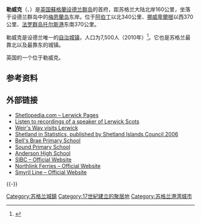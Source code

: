 {{Infobox UK place 
 | official_name= Lerwick
 | gaelic_name=    Liùrabhaig
 | local_name=
| static_image=[[File:Leirvick.shetland.4.jpg|250px]]
|label_position=left
 | country=       苏格兰
| population = 7500
| population_ref = <ref name=Population />
  | population_density=    
 | os_grid_reference=      HU474414
 | edinburgh_distance=    300 miles
 | london_distance=       600 miles
 | latitude=              60.155
 | longitude=             -1.145
 | post_town=             SHETLAND
 | postcode_area=       ZE  
 | postcode_district=     ZE1
 | dial_code= 01595
 | constituency_westminster=   [[奧克尼和設德蘭_(英國國會選區)|奧克尼和設德蘭]]
 | civil_parish=          
 | unitary_scotland=      [[设德兰群岛|设德兰群岛]]
 | lieutenancy_scotland=  [[设德兰群岛|设德兰群岛]]
 | constituency_scottish_parliament=    [[Shetland_(Scottish_Parliament_constituency)|Shetland]] 
 | website=http://www.shetland.org               
}}
'''勒威克'''（{{lang-en|Lerwick}}、{{lang-gd|Liùrabhaig}}）是[[英国|英国]][[蘇格蘭|蘇格蘭]][[设德兰群岛|设德兰群岛]]的首府，距苏格兰大陆北岸160公里，坐落于设德兰群岛中的[[梅恩蘭島_(昔德蘭群島)|梅恩蘭岛]]东岸。位于[[阿伯丁|阿伯丁]]以北340公里、[[挪威|挪威]][[卑爾根|卑爾根]]以西370公里、[[法罗群岛|法罗群岛]][[托尔斯港|托尔斯港]]东南370公里。

勒威克是设德兰唯一的[[自治城镇|自治城镇]]，人口为7,500人（2010年）<ref name=Population>{{cite web|url=http://visit.shetland.org/lerwick|title=Visit.Shetland.org|work=Visit Shetland|accessdate=25 December 2010|archive-date=2011-07-22|archive-url=https://web.archive.org/web/20110722122259/http://visit.shetland.org/lerwick|dead-url=no}}</ref>。它也是苏格兰最靠北以及最靠东的城镇。

英国的一个{{link-en|海岸气象站|list of coastal weather stations of the United Kingdom}}位于勒威克。

==参考资料==
{{Reflist}}

==外部链接==
{{commons|Lerwick}}
*[https://web.archive.org/web/20130730055414/http://shetlopedia.com/Lerwick Shetlopedia.com – Lerwick Pages]
*[http://www.lel.ed.ac.uk/dialects/nis.html Listen to recordings of a speaker of Lerwick Scots] {{Wayback|url=http://www.lel.ed.ac.uk/dialects/nis.html |date=20110716051940 }}
*[https://web.archive.org/web/20070306204246/http://www.scotlandontv.tv/?channel=Town+and+Country&clipid=1380_SMG114 Weir's Way visits Lerwick]
*[http://www.shetland.gov.uk/council/documents/sins2006.pdf Shetland in Statistics, published by Shetland Islands Council 2006] {{Wayback|url=http://www.shetland.gov.uk/council/documents/sins2006.pdf |date=20201001160304 }}
*[http://www.bellsbrae.shetland.sch.uk Bell's Brae Primary School] {{Wayback|url=http://www.bellsbrae.shetland.sch.uk/ |date=20170305052302 }}
*[http://www.sound.shetland.sch.uk Sound Primary School] {{Wayback|url=http://www.sound.shetland.sch.uk/ |date=20200201040432 }}
*[http://www.anderson.shetland.sch.uk Anderson High School] {{Wayback|url=http://www.anderson.shetland.sch.uk/ |date=20170831014426 }}
*[http://www.sibc.co.uk SIBC – Official Website] {{Wayback|url=http://www.sibc.co.uk/ |date=20210203162035 }}
*[http://www.northlinkferries.co.uk Northlink Ferries – Official Website] {{Wayback|url=http://www.northlinkferries.co.uk/ |date=20210217005404 }}
*[http://www.smyril-line.com Smyril Line – Official Website] {{Wayback|url=http://www.smyril-line.com/ |date=20100127084529 }}

{{-}}

{{Authority control}}
[[Category:苏格兰城鎮|Category:苏格兰城鎮]]
[[Category:17世紀建立的聚居地|Category:17世紀建立的聚居地]]
[[Category:苏格兰港湾城市|Category:苏格兰港湾城市]]